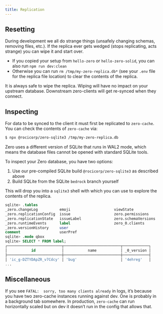 ```yaml
---
title: Replication
---
```


## Resetting

During development we all do strange things (unsafely changing schemas, removing files, etc.). If the replica ever gets wedged (stops replicating, acts strange) you can wipe it and start over.

- If you copied your setup from `hello-zero` or `hello-zero-solid`, you can also run `npm run dev:clean`
- Otherwise you can run `rm /tmp/my-zero-replica.db*` (see your `.env` file for the replica file location) to clear the contents of the replica.

It is always safe to wipe the replica. Wiping will have no impact on your upstream database. Downstream zero-clients will get re-synced when they connect.

## Inspecting

For data to be synced to the client it must first be replicated to `zero-cache`. You can check the contents of `zero-cache` via:

```bash
$ npx @rocicorp/zero-sqlite3 /tmp/my-zero-replica.db
```

<Note slug="sqlite-version" emoji="💡" heading="Zero uses the bedrock version of SQLite">
Zero uses a different version of SQLite that runs in WAL2 mode, which means the database files cannot be opened with standard SQLite tools.

To inspect your Zero database, you have two options:

1. Use our pre-compiled SQLite build `@rocicorp/zero-sqlite3` as described above
2. Build SQLite from the SQLite `bedrock` branch yourself

</Note>

This will drop you into a `sqlite3` shell with which you can use to explore the contents of the replica.

```sql
sqlite> .tables
_zero.changeLog          emoji                    viewState
_zero.replicationConfig  issue                    zero.permissions
_zero.replicationState   issueLabel               zero.schemaVersions
_zero.runtimeEvents      label                    zero_0.clients
_zero.versionHistory     user
comment                  userPref
sqlite> .mode qbox
sqlite> SELECT * FROM label;
┌─────────────────────────┬──────────────────────────┬────────────┐
│           id            │           name           │ _0_version │
├─────────────────────────┼──────────────────────────┼────────────┤
│ 'ic_g-DZTYDApZR_v7Cdcy' │ 'bug'                    │ '4ehreg'   │
...
```

## Miscellaneous

If you see `FATAL:  sorry, too many clients already` in logs, it’s because you have two zero-cache instances running against dev. One is probably in a background tab somewhere. In production, `zero-cache` can run horizontally scaled but on dev it doesn’t run in the config that allows that.
